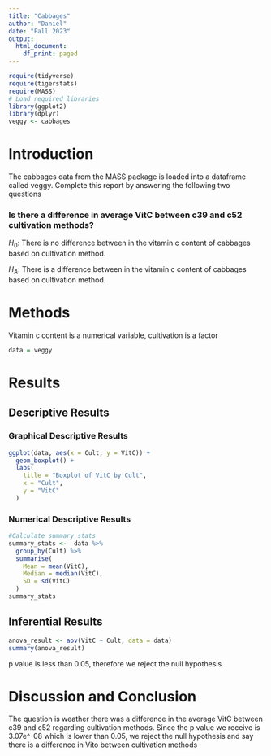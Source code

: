 ```yaml
---
title: "Cabbages"
author: "Daniel"
date: "Fall 2023"
output:
  html_document:
    df_print: paged
---
```


```r
require(tidyverse)
require(tigerstats)
require(MASS)
# Load required libraries
library(ggplot2)
library(dplyr)
veggy <- cabbages
```

# Introduction

<!--In this section you explain what you are trying to show.  Where did the data come from?  What is the research or other question you are trying to answer?!-->
 The cabbages data from the MASS package is loaded into a dataframe called veggy. Complete this report by answering the following two questions  
 
### Is there a difference in average VitC between c39 and c52 cultivation methods?  

$H_0$: There is no difference between in the vitamin c content of cabbages based on cultivation method.

$H_A$: There is a difference between in the vitamin c content of cabbages based on cultivation method.

# Methods

<!--Decide on your methods:  use "variable analysis" or other appropriate descriptors.  Make sure to choose at least one graphical method and at least one numerical method.!-->

Vitamin c content is a numerical variable, cultivation is a factor



```r
data = veggy


```

# Results

<!--Divide this section into two sub-sections:  One for your descriptive  results and one for your inferential results.!-->

## Descriptive Results



### Graphical Descriptive Results



<!--Graphical results here.  Make sure to show your code.  Provide appropriate labels for axes, giving units if possible, and provide a good title for the graph, too.  Use the graphical results to describe the patterns if any that exist in the data as focused toward the research question!-->

```r
ggplot(data, aes(x = Cult, y = VitC)) +
  geom_boxplot() + 
  labs(
    title = "Boxplot of VitC by Cult",
    x = "Cult",
    y = "VitC"
  )

```



### Numerical Descriptive Results

<!--Numerical results go here. Use the numerical results to describe the patterns if any that exist in the data as focused toward the research question!-->

```r
#Calculate summary stats
summary_stats <-  data %>%
  group_by(Cult) %>%
  summarise(
    Mean = mean(VitC),
    Median = median(VitC),
    SD = sd(VitC)
  )
summary_stats
```



## Inferential Results

<!--State hypothesis clearly.  Make sure your discussion of the inferential test covers all the aspects that the test output produces, such as test statistic, p-value etc.  Make a decision about the null hypothesis, explain the assumptions on which the selected test/procedure was based, and why the chosen procedure satisfys the assumptions and is appropriate to answer the research question!-->

```r
anova_result <- aov(VitC ~ Cult, data = data)
summary(anova_result)

```

p value is less than 0.05, therefore we reject the null hypothesis

# Discussion and Conclusion

<!--Discussion and conclusion here.  If you found a relationship be sure to consider whether the relationship occurs because one of the variavbles causes the other, or whether they perhasps are related for some other reason.  Watch the chapter 6 videos from the GeorgeTown videos collection.!-->

The question is weather there was a difference in the average VitC between c39 and c52 regarding cultivation methods. Since the p value we receive is 3.07e^-08 which is lower than 0.05, we reject the null hypothesis and say there is a difference in Vito between cultivation methods 